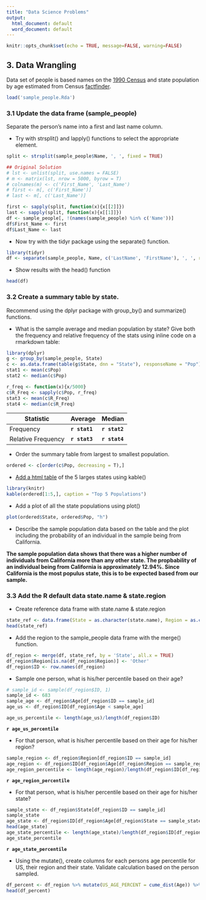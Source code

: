 ```yaml
---
title: "Data Science Problems"
output:
  html_document: default
  word_document: default
---
```


```r
knitr::opts_chunk$set(echo = TRUE, message=FALSE, warning=FALSE)
```

## 3.  Data Wrangling

Data set of people is based names on the [1990 Census](https://catalog.data.gov/dataset/names-from-census-1990) and state population by age estimated from Census [factfinder](https://factfinder.census.gov).

```r
load('sample_people.Rda')
```

### 3.1 Update the data frame (sample_people) 

Separate the person's name into a first and last name column.

*  Try with strsplit() and lapply() functions to select the appropriate element.

```r

split <- strsplit(sample_people$Name, ', ', fixed = TRUE)

## Original Solution
# lst <- unlist(split, use.names = FALSE)
# m <- matrix(lst, nrow = 5000, byrow = T)
# colnames(m) <- c('First_Name', 'Last_Name')
# first <- m[, c('First_Name')]
# last <- m[, c('Last_Name')]

first <- sapply(split, function(x){x[[2]]})
last <- sapply(split, function(x){x[[1]]})
df <- sample_people[, !(names(sample_people) %in% c('Name'))]
df$First_Name <- first
df$Last_Name <- last

```

*  Now try with the tidyr package using the separate() function.

```r

library(tidyr)
df <- separate(sample_people, Name, c('LastName', 'FirstName'), ', ', remove = T)

```

*  Show results with the head() function

```r
head(df)
```


### 3.2 Create a summary table by state.  

Recommend using the dplyr package with group_by() and summarize() functions.

* What is the sample average and median population by state?  Give both the frequency and relative frequency of the stats using inline code on a rmarkdown table:  

```r

library(dplyr)
g <- group_by(sample_people, State)
c <- as.data.frame(table(g$State, dnn = "State"), responseName = "Pop")
stat1 <- mean(c$Pop)
stat2 <- median(c$Pop)

r_freq <- function(x){x/5000}
c$R_Freq <- sapply(c$Pop, r_freq)
stat3 <- mean(c$R_Freq)
stat4 <- median(c$R_Freq)

```

Statistic  | Average | Median
-------------  | ------------- | -------------
Frequency  | **`r stat1`** | **`r stat2`**
Relative Frequency  | **`r stat3`** | **`r stat4`**

* Order the summary table from largest to smallest population.

```r

ordered <- c[order(c$Pop, decreasing = T),]

```

* [Add a html table](https://rmarkdown.rstudio.com/lesson-7.html) of the 5 larges states using kable()

```r

library(knitr)
kable(ordered[1:5,], caption = "Top 5 Populations")

```

* Add a plot of all the state populations using plot() 

```r

plot(ordered$State, ordered$Pop, "h")

```

* Describe the sample population data based on the table and the plot including the probability of an individual in the sample being from California.

**The sample population data shows that there was a higher number of individuals from California more than any other state. The propbability of an individual being from California is approximately 12.94%. Since California is the most populus state, this is to be expected based from our sample.**

### 3.3 Add the R default data state.name & state.region

*  Create reference data frame with state.name & state.region

```r

state_ref <- data.frame(State = as.character(state.name), Region = as.character(state.region), stringsAsFactors=FALSE)
head(state_ref)

```

*  Add the region to the sample_people data frame with the merge() function.

```r

df_region <- merge(df, state_ref, by = 'State', all.x = TRUE)
df_region$Region[is.na(df_region$Region)] <- 'Other'
df_region$ID <- row.names(df_region)

```

*  Sample one person, what is his/her percentile based on their age?

```r

# sample_id <- sample(df_region$ID, 1)
sample_id <- 683
sample_age <- df_region$Age[df_region$ID == sample_id]
age_us <- df_region$ID[df_region$Age < sample_age]

age_us_percentile <- length(age_us)/length(df_region$ID) 

```

**`r age_us_percentile`**

*  For that person, what is his/her percentile based on their age for his/her region?

```r
sample_region <- df_region$Region[df_region$ID == sample_id]
age_region <- df_region$ID[df_region$Age[df_region$Region == sample_region] < sample_age]
age_region_percentile <- length(age_region)/length(df_region$ID[df_region$Region == sample_region])

```

**`r age_region_percentile`**

*  For that person, what is his/her percentile based on their age for his/her state?

```r

sample_state <- df_region$State[df_region$ID == sample_id]
sample_state
age_state <- df_region$ID[df_region$Age[df_region$State == sample_state] < sample_age]
head(age_state)
age_state_percentile <- length(age_state)/length(df_region$ID[df_region$State == sample_state])
age_state_percentile

```

**`r age_state_percentile`**

*  Using the mutate(), create columns for each persons age percentile for US, their region and their state.  Validate calculation based on the person sampled.

```r

df_percent <- df_region %>% mutate(US_AGE_PERCENT = cume_dist(Age)) %>% group_by(Region) %>% mutate(REGION_AGE_PERCENT = cume_dist(Age))
head(df_percent)

```
